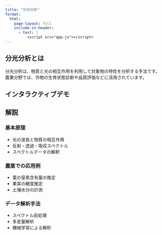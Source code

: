 ```yaml
---
title: "分光分析"
format:
  html:
    page-layout: full
    include-in-header:
      - text: |
          <script src="app.js"></script>
---
```


## 分光分析とは

分光分析は、物質と光の相互作用を利用して対象物の特性を分析する手法です。
農業分野では、作物の生育状態診断や品質評価などに活用されています。

## インタラクティブデモ

<div id="spectral-app"></div>

## 解説

### 基本原理
- 光の波長と物質の相互作用
- 反射・透過・吸収スペクトル
- スペクトルデータの解釈

### 農業での応用例
- 葉の窒素含有量の推定
- 果実の糖度推定
- 土壌水分の計測

### データ解析手法
- スペクトル前処理
- 多変量解析
- 機械学習による解析